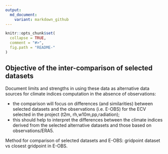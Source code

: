 ```yaml
---
output:
  md_document:
    variant: markdown_github
---
```


<!-- README.md is generated from README.Rmd. Please edit that file -->

```r
knitr::opts_chunk$set(
  collapse = TRUE,
  comment = "#>",
  fig.path = "README-"
)
```


## Objective of the inter-comparison of selected datasets

 <!-- (i.e. in the table above): to  -->

Document limits and strengths in using these data as alternative data sources for climate indices computation in the absence of observations:
 
- the comparison will focus on differences (and similarities) between selected datasets and the observations (i.e. E-OBS) for the ECV selected in the project (t2m, rh,w10m,pp,radiation);
- this should help to interpret the differences between the climate indices derived from the selected alternative datasets and those based on observations/ERA5.

Method for comparison of selected datasets and E-OBS: gridpoint dataset vs closest gridpoint in E-OBS.

